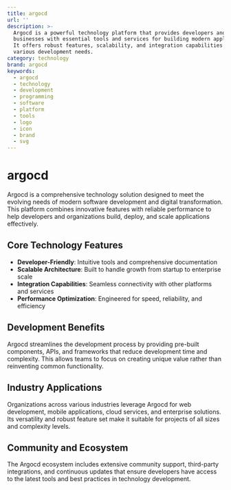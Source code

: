 ```yaml
---
title: argocd
url: ''
description: >-
  Argocd is a powerful technology platform that provides developers and
  businesses with essential tools and services for building modern applications.
  It offers robust features, scalability, and integration capabilities for
  various development needs.
category: technology
brand: argocd
keywords:
  - argocd
  - technology
  - development
  - programming
  - software
  - platform
  - tools
  - logo
  - icon
  - brand
  - svg
---
```


# argocd

Argocd is a comprehensive technology solution designed to meet the evolving needs of modern software development and digital transformation. This platform combines innovative features with reliable performance to help developers and organizations build, deploy, and scale applications effectively.

## Core Technology Features

- **Developer-Friendly**: Intuitive tools and comprehensive documentation
- **Scalable Architecture**: Built to handle growth from startup to enterprise scale
- **Integration Capabilities**: Seamless connectivity with other platforms and services
- **Performance Optimization**: Engineered for speed, reliability, and efficiency

## Development Benefits

Argocd streamlines the development process by providing pre-built components, APIs, and frameworks that reduce development time and complexity. This allows teams to focus on creating unique value rather than reinventing common functionality.

## Industry Applications

Organizations across various industries leverage Argocd for web development, mobile applications, cloud services, and enterprise solutions. Its versatility and robust feature set make it suitable for projects of all sizes and complexity levels.

## Community and Ecosystem

The Argocd ecosystem includes extensive community support, third-party integrations, and continuous updates that ensure developers have access to the latest tools and best practices in technology development.
